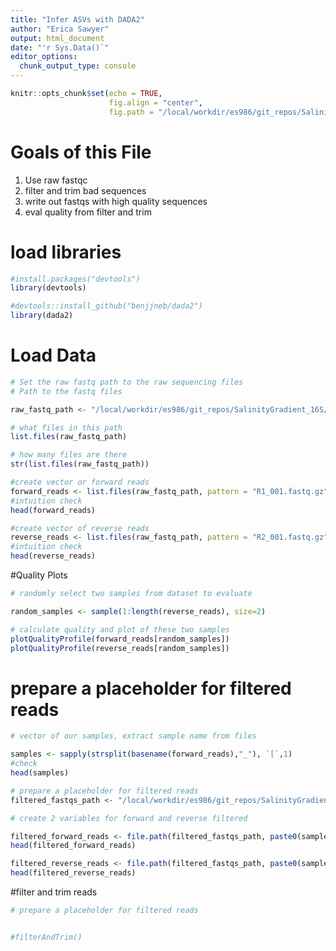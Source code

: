 ```yaml
---
title: "Infer ASVs with DADA2"
author: "Erica Sawyer"
output: html_document
date: "'r Sys.Data()`"
editor_options: 
  chunk_output_type: console
---
```


```r
knitr::opts_chunk$set(echo = TRUE,
                      fig.align = "center",
                      fig.path = "/local/workdir/es986/git_repos/SalinityGradient_16S/figures/01_DADA2/")
```


# Goals of this File

1. Use raw fastqc
2. filter and trim bad sequences
3. write out fastqs with high quality sequences
4. eval quality from filter and trim

# load libraries
``` r

#install.packages("devtools")
library(devtools)

#devtools::install_github("benjjneb/dada2")
library(dada2)


```

# Load Data
``` r
# Set the raw fastq path to the raw sequencing files
# Path to the fastq files

raw_fastq_path <- "/local/workdir/es986/git_repos/SalinityGradient_16S/data/01_DADA2/01_raw_gzipped_fastqs"

# what files in this path
list.files(raw_fastq_path)

# how many files are there
str(list.files(raw_fastq_path))

#create vector or forward reads
forward_reads <- list.files(raw_fastq_path, pattern = "R1_001.fastq.gz", full.names = TRUE)
#intuition check
head(forward_reads)

#create vector of reverse reads
reverse_reads <- list.files(raw_fastq_path, pattern = "R2_001.fastq.gz", full.names = TRUE)
#intuition check
head(reverse_reads)

```

#Quality Plots
```r
# randomly select two samples from dataset to evaluate

random_samples <- sample(1:length(reverse_reads), size=2)

# calculate quality and plot of these two samples
plotQualityProfile(forward_reads[random_samples])
plotQualityProfile(reverse_reads[random_samples])


```

# prepare a placeholder for filtered reads
```r
# vector of our samples, extract sample name from files

samples <- sapply(strsplit(basename(forward_reads),"_"), `[`,1)
#check
head(samples)

# prepare a placeholder for filtered reads
filtered_fastqs_path <- "/local/workdir/es986/git_repos/SalinityGradient_16S/data/01_DADA2/02_filtered_fastqs"

# create 2 variables for forward and reverse filtered

filtered_forward_reads <- file.path(filtered_fastqs_path, paste0(samples, "_R1_filtered.fastq.gz"))
head(filtered_forward_reads)

filtered_reverse_reads <- file.path(filtered_fastqs_path, paste0(samples, "_R2_filtered.fastq.gz"))
head(filtered_reverse_reads)

```



#filter and trim reads
```r
# prepare a placeholder for filtered reads


#filterAndTrim()

```